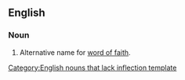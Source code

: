 ==English==

===Noun===
{{infl|en|noun}}[[Category:English nouns that lack inflection template]]

# Alternative name for [[word of faith]].